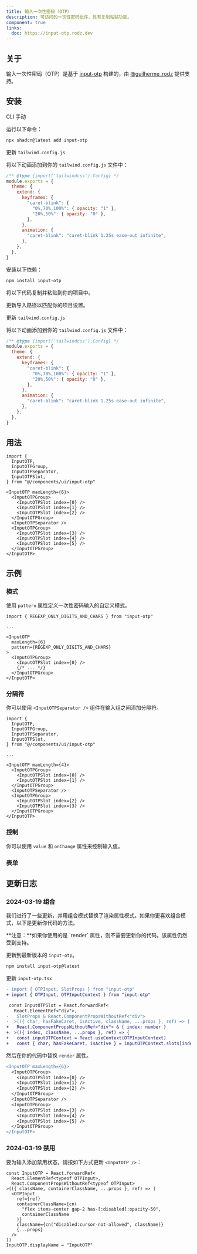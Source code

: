 ```yaml
---
title: 输入一次性密码（OTP）
description: 可访问的一次性密码组件，具有复制粘贴功能。
component: true
links:
  doc: https://input-otp.rodz.dev
---
```


<ComponentPreview name="input-otp-demo" description="一个6位数字输入的一次性密码（OTP）。" />

## 关于

输入一次性密码（OTP）是基于 [input-otp](https://github.com/guilhermerodz/input-otp) 构建的，由 [@guilherme_rodz](https://twitter.com/guilherme_rodz) 提供支持。

## 安装

<CodeTabs>

<TabsList>
  <TabsTrigger value="cli">CLI</TabsTrigger>
  <TabsTrigger value="manual">手动</TabsTrigger>
</TabsList>
<TabsContent value="cli">

<Steps>

<Step>运行以下命令：</Step>

```bash
npx shadcn@latest add input-otp
```

<Step>更新 `tailwind.config.js`</Step>

将以下动画添加到你的 `tailwind.config.js` 文件中：

```js showLineNumbers title="tailwind.config.js" {6-9,12}
/** @type {import('tailwindcss').Config} */
module.exports = {
  theme: {
    extend: {
      keyframes: {
        "caret-blink": {
          "0%,70%,100%": { opacity: "1" },
          "20%,50%": { opacity: "0" },
        },
      },
      animation: {
        "caret-blink": "caret-blink 1.25s ease-out infinite",
      },
    },
  },
}
```

</Steps>

</TabsContent>

<TabsContent value="manual">

<Steps>

<Step>安装以下依赖：</Step>

```bash
npm install input-otp
```

<Step>将以下代码复制并粘贴到你的项目中。</Step>

<ComponentSource name="input-otp" />

<Step>更新导入路径以匹配你的项目设置。</Step>

<Step>更新 `tailwind.config.js`</Step>

将以下动画添加到你的 `tailwind.config.js` 文件中：

```js showLineNumbers title="tailwind.config.js" {6-9,12}
/** @type {import('tailwindcss').Config} */
module.exports = {
  theme: {
    extend: {
      keyframes: {
        "caret-blink": {
          "0%,70%,100%": { opacity: "1" },
          "20%,50%": { opacity: "0" },
        },
      },
      animation: {
        "caret-blink": "caret-blink 1.25s ease-out infinite",
      },
    },
  },
}
```

</Steps>

</TabsContent>

</CodeTabs>

## 用法

```tsx
import {
  InputOTP,
  InputOTPGroup,
  InputOTPSeparator,
  InputOTPSlot,
} from "@/components/ui/input-otp"
```

```tsx
<InputOTP maxLength={6}>
  <InputOTPGroup>
    <InputOTPSlot index={0} />
    <InputOTPSlot index={1} />
    <InputOTPSlot index={2} />
  </InputOTPGroup>
  <InputOTPSeparator />
  <InputOTPGroup>
    <InputOTPSlot index={3} />
    <InputOTPSlot index={4} />
    <InputOTPSlot index={5} />
  </InputOTPGroup>
</InputOTP>
```

## 示例

### 模式

使用 `pattern` 属性定义一次性密码输入的自定义模式。

<ComponentPreview
  name="input-otp-pattern"
  description="带有字母数字模式的一次性密码输入。"
/>

```tsx showLineNumbers {1,7}
import { REGEXP_ONLY_DIGITS_AND_CHARS } from "input-otp"

...

<InputOTP
  maxLength={6}
  pattern={REGEXP_ONLY_DIGITS_AND_CHARS}
>
  <InputOTPGroup>
    <InputOTPSlot index={0} />
    {/* ... */}
  </InputOTPGroup>
</InputOTP>
```

### 分隔符

你可以使用 `<InputOTPSeparator />` 组件在输入组之间添加分隔符。

<ComponentPreview
  name="input-otp-separator"
  description="带有自定义分隔符的一次性密码输入。"
/>

```tsx showLineNumbers {4,15}
import {
  InputOTP,
  InputOTPGroup,
  InputOTPSeparator,
  InputOTPSlot,
} from "@/components/ui/input-otp"

...

<InputOTP maxLength={4}>
  <InputOTPGroup>
    <InputOTPSlot index={0} />
    <InputOTPSlot index={1} />
  </InputOTPGroup>
  <InputOTPSeparator />
  <InputOTPGroup>
    <InputOTPSlot index={2} />
    <InputOTPSlot index={3} />
  </InputOTPGroup>
</InputOTP>
```

### 控制

你可以使用 `value` 和 `onChange` 属性来控制输入值。

<ComponentPreview name="input-otp-controlled" />

### 表单

<ComponentPreview name="input-otp-form" />

## 更新日志

### 2024-03-19 组合

我们进行了一些更新，并用组合模式替换了渲染属性模式。如果你更喜欢组合模式，以下是更新你代码的方法。

<Callout className="mt-6">
  **注意：**如果你使用的是 `render` 属性，则不需要更新你的代码。该属性仍然受到支持。
</Callout>

<Steps>

<Step>更新到最新版本的 `input-otp`。</Step>

```bash
npm install input-otp@latest
```

<Step>更新 `input-otp.tsx`</Step>

```diff showLineNumbers title="input-otp.tsx" {2,8-11}
- import { OTPInput, SlotProps } from "input-otp"
+ import { OTPInput, OTPInputContext } from "input-otp"

 const InputOTPSlot = React.forwardRef<
   React.ElementRef<"div">,
-   SlotProps & React.ComponentPropsWithoutRef<"div">
-  >(({ char, hasFakeCaret, isActive, className, ...props }, ref) => {
+   React.ComponentPropsWithoutRef<"div"> & { index: number }
+  >(({ index, className, ...props }, ref) => {
+   const inputOTPContext = React.useContext(OTPInputContext)
+   const { char, hasFakeCaret, isActive } = inputOTPContext.slots[index]
```

<Step>然后在你的代码中替换 `render` 属性。</Step>

```diff showLineNumbers {2-12}
<InputOTP maxLength={6}>
  <InputOTPGroup>
    <InputOTPSlot index={0} />
    <InputOTPSlot index={1} />
    <InputOTPSlot index={2} />
  </InputOTPGroup>
  <InputOTPSeparator />
  <InputOTPGroup>
    <InputOTPSlot index={3} />
    <InputOTPSlot index={4} />
    <InputOTPSlot index={5} />
  </InputOTPGroup>
</InputOTP>
```

</Steps>

### 2024-03-19 禁用

要为输入添加禁用状态，请按如下方式更新 `<InputOTP />`：

```tsx showLineNumbers title="input-otp.tsx" {4,7-11}
const InputOTP = React.forwardRef<
  React.ElementRef<typeof OTPInput>,
  React.ComponentPropsWithoutRef<typeof OTPInput>
>(({ className, containerClassName, ...props }, ref) => (
  <OTPInput
    ref={ref}
    containerClassName={cn(
      "flex items-center gap-2 has-[:disabled]:opacity-50",
      containerClassName
    )}
    className={cn("disabled:cursor-not-allowed", className)}
    {...props}
  />
))
InputOTP.displayName = "InputOTP"
```